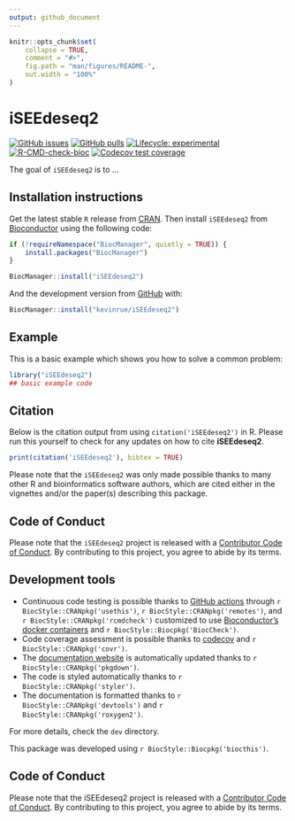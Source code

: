 ```yaml
---
output: github_document
---
```


<!-- README.md is generated from README.Rmd. Please edit that file -->

```r
knitr::opts_chunk$set(
    collapse = TRUE,
    comment = "#>",
    fig.path = "man/figures/README-",
    out.width = "100%"
)
```

# iSEEdeseq2

<!-- badges: start -->
[![GitHub issues](https://img.shields.io/github/issues/kevinrue/iSEEdeseq2)](https://github.com/kevinrue/iSEEdeseq2/issues)
[![GitHub pulls](https://img.shields.io/github/issues-pr/kevinrue/iSEEdeseq2)](https://github.com/kevinrue/iSEEdeseq2/pulls)
[![Lifecycle: experimental](https://img.shields.io/badge/lifecycle-experimental-orange.svg)](https://lifecycle.r-lib.org/articles/stages.html#experimental)
[![R-CMD-check-bioc](https://github.com/kevinrue/iSEEdeseq2/workflows/R-CMD-check-bioc/badge.svg)](https://github.com/kevinrue/iSEEdeseq2/actions)
[![Codecov test coverage](https://codecov.io/gh/kevinrue/iSEEdeseq2/branch/main/graph/badge.svg)](https://app.codecov.io/gh/kevinrue/iSEEdeseq2?branch=main)
<!-- badges: end -->

The goal of `iSEEdeseq2` is to ...

## Installation instructions

Get the latest stable `R` release from [CRAN](http://cran.r-project.org/). Then install `iSEEdeseq2` from [Bioconductor](http://bioconductor.org/) using the following code:

```r
if (!requireNamespace("BiocManager", quietly = TRUE)) {
    install.packages("BiocManager")
}

BiocManager::install("iSEEdeseq2")
```

And the development version from [GitHub](https://github.com/kevinrue/iSEEdeseq2) with:

```r
BiocManager::install("kevinrue/iSEEdeseq2")
```

## Example

This is a basic example which shows you how to solve a common problem:

```r
library("iSEEdeseq2")
## basic example code
```

## Citation

Below is the citation output from using `citation('iSEEdeseq2')` in R. Please
run this yourself to check for any updates on how to cite __iSEEdeseq2__.

```r
print(citation('iSEEdeseq2'), bibtex = TRUE)
```

Please note that the `iSEEdeseq2` was only made possible thanks to many other R and bioinformatics software authors, which are cited either in the vignettes and/or the paper(s) describing this package.

## Code of Conduct

Please note that the `iSEEdeseq2` project is released with a [Contributor Code of Conduct](http://bioconductor.org/about/code-of-conduct/). By contributing to this project, you agree to abide by its terms.

## Development tools

* Continuous code testing is possible thanks to [GitHub actions](https://www.tidyverse.org/blog/2020/04/usethis-1-6-0/)  through `r BiocStyle::CRANpkg('usethis')`, `r BiocStyle::CRANpkg('remotes')`, and `r BiocStyle::CRANpkg('rcmdcheck')` customized to use [Bioconductor's docker containers](https://www.bioconductor.org/help/docker/) and `r BiocStyle::Biocpkg('BiocCheck')`.
* Code coverage assessment is possible thanks to [codecov](https://codecov.io/gh) and `r BiocStyle::CRANpkg('covr')`.
* The [documentation website](http://kevinrue.github.io/iSEEdeseq2) is automatically updated thanks to `r BiocStyle::CRANpkg('pkgdown')`.
* The code is styled automatically thanks to `r BiocStyle::CRANpkg('styler')`.
* The documentation is formatted thanks to `r BiocStyle::CRANpkg('devtools')` and `r BiocStyle::CRANpkg('roxygen2')`.

For more details, check the `dev` directory.

This package was developed using `r BiocStyle::Biocpkg('biocthis')`.

## Code of Conduct

Please note that the iSEEdeseq2 project is released with a [Contributor Code of Conduct](http://bioconductor.org/about/code-of-conduct/). By contributing to this project, you agree to abide by its terms.
